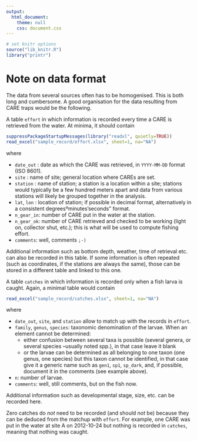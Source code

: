 ```yaml
---
output: 
  html_document:
    theme: null
    css: document.css
---
```


```r
# set knitr options
source("lib_knitr.R")
library("printr")
```

# Note on data format

The data from several sources often has to be homogenised. This is both long and cumbersome. A good organisation for the data resulting from CARE traps would be the following.

A table `effort` in which information is recorded every time a CARE is retrieved from the water. At minima, it should contain

```r
suppressPackageStartupMessages(library("readxl", quietly=TRUE))
read_excel("sample_record/effort.xlsx", sheet=1, na="NA")
```

where

- `date_out` : date as which the CARE was retrieved, in `YYYY-MM-DD` format (ISO 8601).
- `site` : name of site; general location where CAREs are set.
- `station` : name of station; a station is a location within a site; stations would typically be a few hundred meters apart and data from various stations will likely be grouped together in the analysis.
- `lat`, `lon` : location of station; if possible in decimal format, alternatively in a consistent degreesºminutes'seconds" format.
- `n_gear_in`: number of CARE put in the water at the station.
- `n_gear_ok`: number of CARE retrieved and checked to be working (light on, collector shut, etc.); this is what will be used to compute fishing effort.
- `comments`: well, comments `;-)`

Additional information such as bottom depth, weather, time of retrieval etc. can also be recorded in this table. If some information is often repeated (such as coordinates, if the stations are always the same), those can be stored in a different table and linked to this one.


A table `catches` in which information is recorded only when a fish larva is caught. Again, a minimal table would contain

```r
read_excel("sample_record/catches.xlsx", sheet=1, na="NA")
```

where 

- `date_out`, `site`, and `station` allow to match up with the records in `effort`.
- `family`, `genus`, `species`: taxonomic denomination of the larvae. When an element cannot be determined:
    - either confusion between several taxa is possible (several genera, or several species --usually noted spp.), in that case leave it blank
    - or the larvae can be determined as all belonging to one taxon (one genus, one species) but this taxon cannot be identified, in that case give it a generic name such as `gen1`, `sp1`, `sp_dark`, and, if possible, document it in the comments (see example above).
- `n`: number of larvae.
- `comments`: well, still comments, but on the fish now.

Additional information such as developmental stage, size, etc. can be recorded here.

Zero catches do *not* need to be recorded (and should *not* be) because they can be deduced from the matchup with `effort`. For example, one CARE was put in the water at site A on 2012-10-24 but nothing is recorded in `catches`, meaning that nothing was caught.





